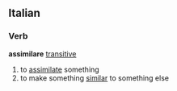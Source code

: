 ==Italian==
===Verb===
'''assimilare''' [[transitive]]
# to [[assimilate]] something
# to make something [[similar]] to something else
{{it-conj-are|assimil|Avere}}